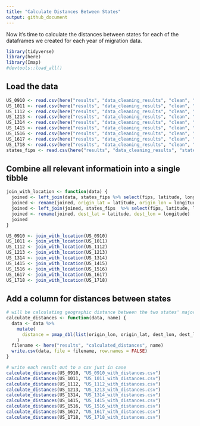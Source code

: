 ```yaml
---
title: "Calculate Distances Between States"
output: github_document
---
```


Now it's time to calculate the distances between states for each of the dataframes we created for each year of migration data.

```r
library(tidyverse)
library(here)
library(Imap)
#devtools::load_all()
```

## Load the data
```r
US_0910 <- read.csv(here("results", "data_cleaning_results", "clean", "US_0910.csv"))
US_1011 <- read.csv(here("results", "data_cleaning_results", "clean", "US_1011.csv"))
US_1112 <- read.csv(here("results", "data_cleaning_results", "clean", "US_1112.csv"))
US_1213 <- read.csv(here("results", "data_cleaning_results", "clean", "US_1213.csv"))
US_1314 <- read.csv(here("results", "data_cleaning_results", "clean", "US_1314.csv"))
US_1415 <- read.csv(here("results", "data_cleaning_results", "clean", "US_1415.csv"))
US_1516 <- read.csv(here("results", "data_cleaning_results", "clean", "US_1516.csv"))
US_1617 <- read.csv(here("results", "data_cleaning_results", "clean", "US_1617.csv"))
US_1718 <- read.csv(here("results", "data_cleaning_results", "clean", "US_1718.csv"))
states_fips <- read.csv(here("results", "data_cleaning_results", "states_fips.csv"))
```

## Combine all relevant informatioin into a single tibble
```r
join_with_location <- function(data) {
  joined <- left_join(data, states_fips %>% select(fips, latitude, longitude), by = c("origin_fips" = "fips"))
  joined <- rename(joined, origin_lat = latitude, origin_lon = longitude)
  joined <- left_join(joined, states_fips  %>% select(fips, latitude, longitude), by = c("dest_fips" = "fips"))
  joined <- rename(joined, dest_lat = latitude, dest_lon = longitude)
  joined
}

US_0910 <- join_with_location(US_0910)
US_1011 <- join_with_location(US_1011)
US_1112 <- join_with_location(US_1112)
US_1213 <- join_with_location(US_1213)
US_1314 <- join_with_location(US_1314)
US_1415 <- join_with_location(US_1415)
US_1516 <- join_with_location(US_1516)
US_1617 <- join_with_location(US_1617)
US_1718 <- join_with_location(US_1718)
```

## Add a column for distances between states
```r
# will be calculating geographic distance between the two states' major cities in miles
calculate_distances <- function(data, name) {
  data <- data %>%
    mutate(
      distance = pmap_dbl(list(origin_lon, origin_lat, dest_lon, dest_lat, units = "miles"), gdist)
    )
  filename <- here("results", "calculated_distances", name)
  write.csv(data, file = filename, row.names = FALSE)
}

# write each result out to a csv just in case
calculate_distances(US_0910, "US_0910_with_distances.csv")
calculate_distances(US_1011, "US_1011_with_distances.csv")
calculate_distances(US_1112, "US_1112_with_distances.csv")
calculate_distances(US_1213, "US_1213_with_distances.csv")
calculate_distances(US_1314, "US_1314_with_distances.csv")
calculate_distances(US_1415, "US_1415_with_distances.csv")
calculate_distances(US_1516, "US_1516_with_distances.csv")
calculate_distances(US_1617, "US_1617_with_distances.csv")
calculate_distances(US_1718, "US_1718_with_distances.csv")
```




